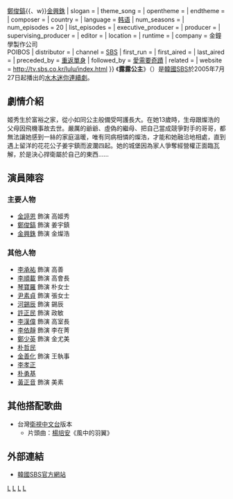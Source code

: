 {{Infobox Television
| show_name         = 露露公主
| original_name      = {{lang|ko|루루공주}}
| image                = [[File:Lulu_Princess.jpg|250px]]
| caption              = 
| genre                = 
| format               = 
| creator              = 
| developer            = 
| writer               = 全孝妍、[[李慧善|李慧善]]
| director             = [[孫政賢|孫政賢]]
| creative_director    = 
| presenter            = 
| starring             = {{Nowrap begin}}[[金諪恩|金諪恩]]{{、w}}[[鄭俊鎬|鄭俊鎬]]{{、w}}[[金興銖|金興銖]]{{Nowrap end}}
| slogan               =   
| theme_song           = 
| opentheme            =  
| endtheme             = 
| composer             = 
| country              = {{KOR}}
| language             = [[韩语|韩语]]
| num_seasons          = 
| num_episodes         = 20
| list_episodes        = 
| executive_producer   = 
| producer             = 
| supervising_producer = 
| editor               = 
| location             = 
| runtime              = 
| company              = 金鐘學製作公司<br>POIBOS
| distributor          = 
| channel              = [[SBS_(韓國)|SBS]]
| first_run            = {{KOR}}
| first_aired          = {{start date|2005|7|27}}
| last_aired           = {{end date|2005|9|29}}
| preceded_by          = [[重返單身|重返單身]]
| followed_by          = [[愛需要奇蹟|愛需要奇蹟]]
| related              = 
| website              = http://tv.sbs.co.kr/lulu/index.html
}}
《'''露露公主'''》（{{lang-ko|루루공주}}）是[[韓國|韓國]][[SBS_(韓國)|SBS]]於2005年7月27日起播出的[[SBS水木連續劇|水木迷你連續劇]]。

== 劇情介紹 ==
姬秀生於富裕之家，從小如同公主般備受呵護長大。在她13歲時，生母跟燦浩的父母因飛機事故去世。嚴厲的爺爺、虛偽的繼母、把自己當成競爭對手的哥哥，都無法讓她感到一絲的家庭溫暖，唯有同病相憐的燦浩，才能和她融洽地相處，直到遇上留洋的花花公子姜宇鎮而波瀾四起。她的城堡因為家人爭奪經營權正面臨瓦解，於是決心捍衛屬於自己的東西……

== 演員陣容 ==
=== 主要人物 ===
*[[金諪恩|金諪恩]] 飾演 高姬秀
*[[鄭俊鎬|鄭俊鎬]] 飾演 姜宇鎮
*[[金興銖|金興銖]] 飾演 金燦浩
=== 其他人物 ===
*[[李承祐|李承祐]] 飾演 高善
*[[李順載|李順載]] 飾演 高會長
*[[琴寶羅|琴寶羅]] 飾演 朴女士
*[[尹素貞|尹素貞]] 飾演 張女士
*[[河錫辰|河錫辰]] 飾演 錫辰
*[[許正民|許正民]] 飾演 政敏
*[[李漢偉|李漢偉]] 飾演 高室長
*[[李依靜|李依靜]] 飾演 李在菁
*[[鄭少英|鄭少英]] 飾演 金尤美
*[[朴哲民_(演員)|朴哲民]]
*[[金善化|金善化]] 飾演 王執事
*[[李孝正|李孝正]]
*[[朴勇基|朴勇基]]
*[[黃正音|黃正音]] 飾演 美素

== 其他搭配歌曲 ==
*台灣[[衛視中文台|衛視中文台]]版本
**片頭曲：[[楊培安|楊培安]]《風中的羽翼》

== 外部連結 ==
*[http://tv.sbs.co.kr/lulu/index.html 韓國SBS官方網站] {{Wayback|url=http://tv.sbs.co.kr/lulu/index.html |date=20150723022023 }}{{ko}} 

{{電視節目的變遷
|電視台= {{KOR}} [[SBS_(韓國)|SBS]]
|播放檔次= [[SBS水木連續劇|水木劇]]
|節目名稱= 露露公主<br />（2005年7月27日 - 2005年9月29日）
|上一節目= [[重返單身|重返單身]]<br />（2005年6月8日 - 2005年7月21日）
|下一節目= [[愛需要奇蹟|愛需要奇蹟]]<br />（2005年10月5日 - 2005年12月8日）
}}
{{電視節目的變遷
| 電視台= {{TWN}} [[衛視中文台|衛視中文台]]
| 播放檔次= 週一至五 21:00 - 22:00
| 節目名稱= 露露公主<br />（2006年2月22日 - 2006年4月3日）
| 上一節目= [[聊斋_(2005年电视剧)|聊齋]]<br />（2006年1月2日 - 2006年2月21日）
| 下一節目= [[這該死的愛情|這該死的愛]]<br />（2006年4月4日 - 2006年5月4日）
}}
{{SBS水木連續劇}}
{{金鐘學製作公司}}
{{安徽卫視電視劇}}
[[Category:2005年韓國電視劇集|L]]
[[Category:星空傳媒(台灣)電視外購韓劇|L]]
[[Category:亞洲電視外購劇集|L]]
[[Category:無綫電視外購劇集|L]]